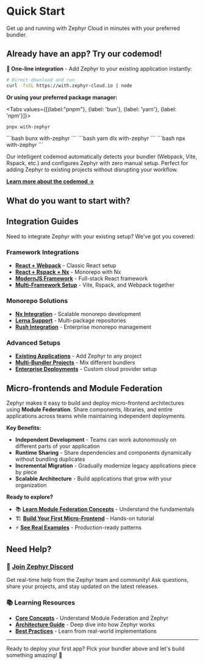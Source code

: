 # Quick Start

Get up and running with Zephyr Cloud in minutes with your preferred bundler.

## Already have an app? Try our codemod!

**🚀 One-line integration** - Add Zephyr to your existing application instantly:

```bash
# Direct download and run
curl -fsSL https://with.zephyr-cloud.io | node
```

**Or using your preferred package manager:**


<Tabs values={[{label:"pnpm"}, {label: 'bun'}, {label: 'yarn'}, {label: 'npm'}]}>
<Tab>
```bash
pnpx with-zephyr
```
</Tab>
<Tab>
```bash
bunx with-zephyr
```
</Tab>
<Tab>
```bash
yarn dlx with-zephyr
```
</Tab>
<Tab>
```bash
npx with-zephyr
```
</Tab>
</Tabs>

Our intelligent codemod automatically detects your bundler (Webpack, Vite, Rspack, etc.) and configures Zephyr with zero manual setup. Perfect for adding Zephyr to existing projects without disrupting your workflow.

**[Learn more about the codemod →](https://www.npmjs.com/package/with-zephyr)**

## What do you want to start with?


<CardLayout>
<GetStartedCards/>
</CardLayout>

## Integration Guides

Need to integrate Zephyr with your existing setup? We've got you covered:

### Framework Integrations
- **[React + Webpack](/integrations/existing-app)** - Classic React setup
- **[React + Rspack + Nx](/integrations/react-rspack-nx)** - Monorepo with Nx
- **[ModernJS Framework](/integrations/modernjs)** - Full-stack React framework
- **[Multi-Framework Setup](/integrations/vite-rspack-webpack-mf)** - Vite, Rspack, and Webpack together

### Monorepo Solutions
- **[Nx Integration](/integrations/react-rspack-nx)** - Scalable monorepo development
- **[Lerna Support](/integrations/existing-app)** - Multi-package repositories
- **[Rush Integration](/integrations/existing-app)** - Enterprise monorepo management

### Advanced Setups
- **[Existing Applications](/integrations/existing-app)** - Add Zephyr to any project
- **[Multi-Bundler Projects](/integrations/vite-rspack-webpack-mf)** - Mix different bundlers
- **[Enterprise Deployments](/cloud)** - Custom cloud provider setup

## Micro-frontends and Module Federation

Zephyr makes it easy to build and deploy micro-frontend architectures using **Module Federation**. Share components, libraries, and entire applications across teams while maintaining independent deployments.

**Key Benefits:**
- **Independent Development** - Teams can work autonomously on different parts of your application
- **Runtime Sharing** - Share dependencies and components dynamically without bundling duplicates
- **Incremental Migration** - Gradually modernize legacy applications piece by piece
- **Scalable Architecture** - Build applications that grow with your organization

**Ready to explore?**
- 📚 **[Learn Module Federation Concepts](/introduction/concepts)** - Understand the fundamentals
- 🏗️ **[Build Your First Micro-Frontend](/tutorials/create-mf-app)** - Hands-on tutorial
- ⚡ **[See Real Examples](/tutorials/mf-guide)** - Production-ready patterns

## Need Help?

### 💬 [Join Zephyr Discord](https://zephyr-cloud.io/discord)

Get real-time help from the Zephyr team and community! Ask questions, share your projects, and stay updated on the latest releases.

### 📚 Learning Resources

- **[Core Concepts](/introduction/concepts)** - Understand Module Federation and Zephyr
- **[Architecture Guide](/about/architecture)** - Deep dive into how Zephyr works
- **[Best Practices](/tutorials/mf-guide)** - Learn from real-world implementations

---

Ready to deploy your first app? Pick your bundler above and let's build something amazing! 🚀